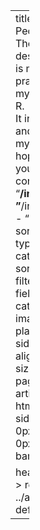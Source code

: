 ---
title: "Meeting People Where They R"
description: |
  This is my blog where I practice sharing my curiosity about R.<br>It includes notes and tutorials for my future self and hopefully also for you.
listing: 
  contents: 
    - "**/index.qmd"
    - "**/index.markdown"
    - "**/index.md"
  sort: "date desc"
  type: default
  categories: false
  sort-ui: false
  filter-ui: false
  fields: [title, author, categories, date, image]
  image-placeholder: sidebar.jpg
  image-align: right
  page-size: 5
  feed: true
page-layout: article
format: 
  html: 
    grid:
      sidebar-width: 0px
      margin-width: 0px 
title-block-banner: false

header-includes: >
  <link rel="stylesheet" href="../assets/listing-default.css">
resources:
  - ../assets/listing-default.css
---